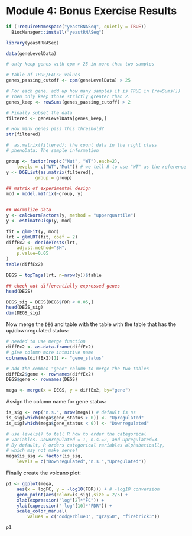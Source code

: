 # Module 4: Bonus Exercise Results {-}

```r
if (!requireNamespace("yeastRNASeq", quietly = TRUE)) 
  BiocManager::install("yeastRNASeq")

library(yeastRNASeq)

data(geneLevelData)

# only keep genes with cpm > 25 in more than two samples

# table of TRUE/FALSE values
genes_passing_cutoff <- cpm(geneLevelData) > 25 

# For each gene, add up how many samples it is TRUE in (rowSums())
# Then only keep those strictly greater than 2.
genes_keep <- rowSums(genes_passing_cutoff) > 2

# Finally subset the data
filtered <- geneLevelData[genes_keep,]

# How many genes pass this threshold?
str(filtered)
```

```r
#  as.matrix(filtered): the count data in the right class
# phenoData: The sample information

group <- factor(rep(c("Mut", "WT"),each=2), 
    levels = c("WT","Mut")) # we tell R to use "WT" as the reference
y <- DGEList(as.matrix(filtered), 
           group = group)  

## matrix of experimental design 
mod = model.matrix(~group, y)


## Normalize data
y <- calcNormFactors(y, method = "upperquartile")
y <- estimateDisp(y, mod)

fit = glmFit(y, mod)
lrt = glmLRT(fit, coef = 2)
diffEx2 <- decideTests(lrt, 
    adjust.method="BH", 
    p.value=0.05
)
table(diffEx2)
```

```r
DEGS = topTags(lrt, n=nrow(y))$table
```

```r
## check out differentially expressed genes
head(DEGS)

DEGS_sig = DEGS[DEGS$FDR < 0.05,]
head(DEGS_sig)
dim(DEGS_sig)
```

Now merge the `DEG` and table with the table with the table that has the up/downregulated status:

```r
# needed to use merge function
diffEx2 <- as.data.frame(diffEx2) 
# give column more intuitive name
colnames(diffEx2)[1] <- "gene_status"

# add the common "gene" column to merge the two tables
diffEx2$gene <- rownames(diffEx2)
DEGS$gene <- rownames(DEGS)

mega <- merge(x = DEGS, y = diffEx2, by="gene")
```

Assign the column name for gene status:

```r
is_sig <- rep("n.s.", nrow(mega)) # default is ns
is_sig[which(mega$gene_status > 0)] <- "Upregulated"
is_sig[which(mega$gene_status < 0)] <- "Downregulated"

# use levels() to tell R how to order the categorical 
# variables. Downregulated = 1, n.s.=2, and Upregulated=3. 
# By default, R orders categorical variables alphabetically,
# which may not make sense!
mega$is_sig <- factor(is_sig, 
    levels = c("Downregulated","n.s.","Upregulated"))
```

Finally create the volcano plot:

```r
p1 <- ggplot(mega, 
    aes(x = logFC, y = -log10(FDR))) + # -log10 conversion  
    geom_point(aes(color=is_sig),size = 2/5) +  
    xlab(expression("log"[2]*"FC")) + 
    ylab(expression("-log"[10]*"FDR")) + 
    scale_color_manual(
        values = c("dodgerblue3", "gray50", "firebrick3")) 

p1
```
